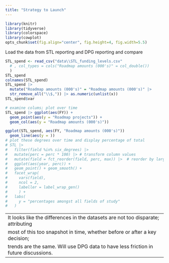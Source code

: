 ```yaml
---
title: "Strategy to Launch"
---
```


```r
library(knitr)
library(tidyverse)
library(colorspace)
library(cowplot)
opts_chunk$set(fig.align="center", fig.height=4, fig.width=5.5)
```

Load the data from STL reporting and DPG reporting and compare
```r
STL_spend <- read_csv("data\\STL_funding_levels.csv"
  # , col_types = cols("Roadmap amounts (000's)" = col_double())
  )
STL_spend
colnames(STL_spend)
STL_spend |> 
  mutate("Roadmap amounts (000's)" = "Roadmap amounts (000's)" |> 
  str_remove_all("\\$,")) |> as.numeric(unlist(x))
STL_spend$var
```

```r
# examine colums; plot over time
STL_spend |> ggplot(aes(FY)) + 
  geom_point(aes(y = "Roadmap projects")) +
  geom_col(aes(y = "Roadmap amounts (000's)"))

ggplot(STL_spend, aes(FY, "Roadmap amounts (000's)"))
  geom_line(aes(y = ))
# plot these degrees over time and display percentage of total
# STL |>
#   filter(field %in% six_degrees) |>
#   mutate(perc = perc * 100) |> # transform column values
#   mutate(field = fct_reorder(field, perc, max)) |>  # reorder by largest per pane
#   ggplot(aes(year, perc)) +
#   geom_point() + geom_smooth() +
#   facet_wrap(
#     vars(field), 
#     ncol = 2, 
#     labeller = label_wrap_gen()
#     ) +
#   labs(
#     y = "percentages amongst all fields of study"
#   )

```
---
It looks like the differences in the datasets are not too disparate; attributing
most of this too snapshot in time, whether before or after a key decision; 
trends are the same.  Will use DPG data to have less friction in future discussions.
---
